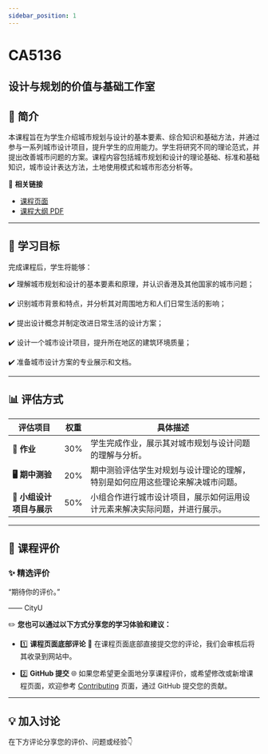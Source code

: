 ```yaml
---
sidebar_position: 1
---
```


# CA5136
## 设计与规划的价值与基础工作室

## **📘 简介**
本课程旨在为学生介绍城市规划与设计的基本要素、综合知识和基础方法，并通过参与一系列城市设计项目，提升学生的应用能力。学生将研究不同的理论范式，并提出改善城市问题的方案。课程内容包括城市规划和设计的理论基础、标准和基础知识，城市设计表达方法，土地使用模式和城市形态分析等。

🔗 **相关链接**
- [课程页面](https://www.cityu.edu.hk/catalogue/pg/202425/course/CA5136.htm)
- [课程大纲 PDF](https://www.cityu.edu.hk/catalogue/pg/202425/course/CA5136.pdf)

---

## **🎯 学习目标**

完成课程后，学生将能够：

✔️ 理解城市规划和设计的基本要素和原理，并认识香港及其他国家的城市问题；

✔️ 识别城市背景和特点，并分析其对周围地方和人们日常生活的影响；

✔️ 提出设计概念并制定改进日常生活的设计方案；

✔️ 设计一个城市设计项目，提升所在地区的建筑环境质量；

✔️ 准备城市设计方案的专业展示和文档。

---

## **📊 评估方式**

| **评估项目**          | **权重** | **具体描述**                                                                                       |
|----------------------|---------|---------------------------------------------------------------------------------------------------|
| **📝 作业**           | 30%     | 学生完成作业，展示其对城市规划与设计问题的理解与分析。                                           |
| **🖥️ 期中测验**      | 20%     | 期中测验评估学生对规划与设计理论的理解，特别是如何应用这些理论来解决城市问题。                     |
| **📄 小组设计项目与展示** | 50%     | 小组合作进行城市设计项目，展示如何运用设计元素来解决实际问题，并进行展示。                       |

---

## **💬 课程评价**

### ✨ **精选评价**
<div className={commentStyles.commentBox}>
    <p className={commentStyles.commentText}>
        “期待你的评价。”
    </p>
    <p className={commentStyles.commentAuthor}>—— CityU</p>
</div>

✏️ **您也可以通过以下方式分享您的学习体验和建议：**

- 1️⃣ **课程页面底部评论**
💬 在课程页面底部直接提交您的评论，我们会审核后将其收录到网站中。

- 2️⃣ **GitHub 提交**
🌐 如果您希望更全面地分享课程评价，或希望修改或新增课程页面，欢迎参考 [Contributing](https://penjc.github.io/CityU/contributing) 页面，通过 GitHub 提交您的贡献。

---

## **💡 加入讨论**

在下方评论分享您的评价、问题或经验👇
<Utterances />